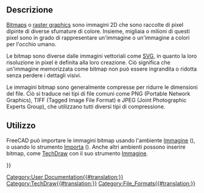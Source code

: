 <languages/>

<span id="Description"></span>
== Descrizione ==

[https://en.wikipedia.org/wiki/Bitmap Bitmaps] o [http://en.wikipedia.org/wiki/Raster_graphics raster graphics] sono immagini 2D che sono raccolte di pixel dipinte di diverse sfumature di colore. Insieme, migliaia o milioni di questi pixel sono in grado di rappresentare un'immagine o un'immagine a colori per l'occhio umano.

Le bitmap sono diverse dalle immagini vettoriali come [[SVG/it|SVG]], in quanto la loro risoluzione in pixel è definita alla loro creazione. Ciò significa che un'immagine memorizzata come bitmap non può essere ingrandita o ridotta senza perdere i dettagli visivi.

Le immagini bitmap sono generalmente compresse per ridurre le dimensioni del file. Ciò si traduce nei tipi di file comuni come PNG (Portable Network Graphics), TIFF (Tagged Image File Format) e JPEG (Joint Photographic Experts Group), che utilizzano tutti diversi tipi di compressione.

<span id="Usage"></span>
==Utilizzo==

FreeCAD può importare le immagini bitmap usando l'ambiente [[Image Workbench/it|Immagine]] ({{VersionMinus/it|0.20}}), o usando lo strumento [[Std_Import/it|Importa]] ({{VersionPlus/it|0.21}}). Anche altri ambienti possono inserire bitmap, come  [[TechDraw Workbench/it|TechDraw]] con il suo strumento [[TechDraw Image/it|Immagine]].

{{Userdocnavi{{#translation:}}}}
[[Category:User Documentation{{#translation:}}]]
[[Category:TechDraw{{#translation:}}]]
[[Category:File_Formats{{#translation:}}]]